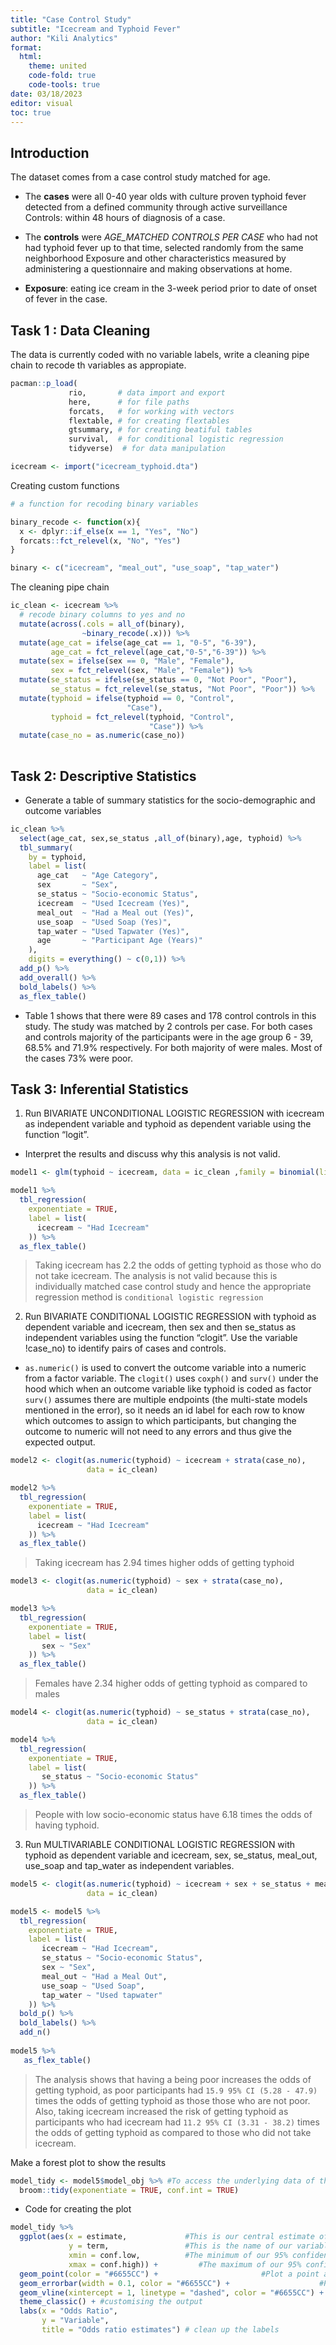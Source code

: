 ```yaml
---
title: "Case Control Study"
subtitle: "Icecream and Typhoid Fever"
author: "Kili Analytics"
format:
  html:
    theme: united
    code-fold: true
    code-tools: true
date: 03/18/2023
editor: visual
toc: true
---
```



## Introduction

The dataset comes from a case control study matched for age.

+ The __cases__ were all 0-40 year olds with culture proven typhoid fever detected from a defined community through active surveillance Controls: within 48 hours of diagnosis of a case. 

+ The __controls__ were _AGE_MATCHED CONTROLS PER CASE_ who had not had typhoid fever up to that time, selected randomly from the same neighborhood Exposure and other characteristics measured by administering a questionnaire and making observations at home.

+ __Exposure__: eating ice cream in the 3-week period prior to date of onset of fever in the case.

## Task 1 : Data Cleaning

The data is currently coded with no variable labels, write a cleaning pipe chain to recode th variables as appropiate.

```r
pacman::p_load(
             rio,       # data import and export
             here,      # for file paths
             forcats,   # for working with vectors
             flextable, # for creating flextables
             gtsummary, # for creating beatiful tables
             survival,  # for conditional logistic regression
             tidyverse)  # for data manipulation

icecream <- import("icecream_typhoid.dta")
```

Creating custom functions

```r
# a function for recoding binary variables

binary_recode <- function(x){
  x <- dplyr::if_else(x == 1, "Yes", "No")
  forcats::fct_relevel(x, "No", "Yes")
}

binary <- c("icecream", "meal_out", "use_soap", "tap_water")

```

The cleaning pipe chain
```r

ic_clean <- icecream %>%
  # recode binary columns to yes and no
  mutate(across(.cols = all_of(binary),
                ~binary_recode(.x))) %>%
  mutate(age_cat = ifelse(age_cat == 1, "0-5", "6-39"),
         age_cat = fct_relevel(age_cat,"0-5","6-39")) %>%
  mutate(sex = ifelse(sex == 0, "Male", "Female"),
         sex = fct_relevel(sex, "Male", "Female")) %>%
  mutate(se_status = ifelse(se_status == 0, "Not Poor", "Poor"),
         se_status = fct_relevel(se_status, "Not Poor", "Poor")) %>%
  mutate(typhoid = ifelse(typhoid == 0, "Control",
                          "Case"),
         typhoid = fct_relevel(typhoid, "Control",
                               "Case")) %>%
  mutate(case_no = as.numeric(case_no))
  
```

## Task 2: Descriptive Statistics

+ Generate a table of summary statistics for the socio-demographic and outcome variables

```r
ic_clean %>%
  select(age_cat, sex,se_status ,all_of(binary),age, typhoid) %>%
  tbl_summary(
    by = typhoid,
    label = list(
      age_cat   ~ "Age Category",
      sex       ~ "Sex",
      se_status ~ "Socio-economic Status",
      icecream  ~ "Used Icecream (Yes)",
      meal_out  ~ "Had a Meal out (Yes)",
      use_soap  ~ "Used Soap (Yes)",
      tap_water ~ "Used Tapwater (Yes)",
      age       ~ "Participant Age (Years)"
    ),
    digits = everything() ~ c(0,1)) %>%
  add_p() %>%
  add_overall() %>% 
  bold_labels() %>%
  as_flex_table()

```

+ Table 1 shows that there were 89 cases and 178 control controls in this study. The study was matched by 2 controls per case. For both cases and controls majority of the participants were in the age group 6 - 39, 68.5% and 71.9% respectively. For both majority of were males. Most of the cases 73% were poor. 

## Task 3: Inferential Statistics

1. Run BIVARIATE UNCONDITIONAL LOGISTIC REGRESSION with icecream as independent variable and typhoid as dependent variable using the function "logit".

+ Interpret the results and discuss why this analysis is not valid.

```r
model1 <- glm(typhoid ~ icecream, data = ic_clean ,family = binomial(link = 'logit'))

model1 %>%
  tbl_regression(
    exponentiate = TRUE,
    label = list(
      icecream ~ "Had Icecream"
    )) %>%
  as_flex_table()

```

 
> Taking icecream has 2.2 the odds of getting typhoid 
as those who do not take icecream. The analysis is not valid because this is individually matched case control study and hence the appropriate regression method is `conditional logistic regression` 

2. Run BIVARIATE CONDITIONAL LOGISTIC REGRESSION with typhoid as dependent variable and icecream, then sex and then se_status as independent variables using the function "clogit".  Use the variable !case_no) to identify pairs of cases and controls. 

+ `as.numeric()` is used to convert the outcome variable into a numeric from a factor variable. The `clogit()` uses `coxph()` and `surv()` under the hood which when an outcome variable like typhoid is coded as factor `surv()` assumes there are multiple endpoints (the multi-state models mentioned in the error), so it needs an id label for each row to know which outcomes to assign to which participants, but changing the outcome to numeric will not need to any errors and thus give the expected output.

```r
model2 <- clogit(as.numeric(typhoid) ~ icecream + strata(case_no),
                 data = ic_clean)

model2 %>%
  tbl_regression(
    exponentiate = TRUE,
    label = list(
      icecream ~ "Had Icecream"
    )) %>%
  as_flex_table()

```

> Taking icecream has 2.94 times higher odds of getting typhoid

```r
model3 <- clogit(as.numeric(typhoid) ~ sex + strata(case_no), 
                 data = ic_clean)

model3 %>%
  tbl_regression(
    exponentiate = TRUE,
    label = list(
       sex ~ "Sex"
    )) %>%
  as_flex_table()

```

> Females have 2.34 higher odds of getting typhoid as compared to males

```r
model4 <- clogit(as.numeric(typhoid) ~ se_status + strata(case_no), 
                 data = ic_clean)

model4 %>%
  tbl_regression(
    exponentiate = TRUE,
    label = list(
       se_status ~ "Socio-economic Status"
    )) %>%
  as_flex_table()

```

> People with low socio-economic status have 6.18 times the odds of having typhoid.


3. Run MULTIVARIABLE CONDITIONAL LOGISTIC REGRESSION with typhoid as dependent variable and
icecream, sex, se_status, meal_out, use_soap and tap_water as independent variables.

```r
model5 <- clogit(as.numeric(typhoid) ~ icecream + sex + se_status + meal_out + use_soap + tap_water + strata(case_no),
                 data = ic_clean)

model5 <- model5 %>%
  tbl_regression(
    exponentiate = TRUE,
    label = list(
       icecream ~ "Had Icecream",
       se_status ~ "Socio-economic Status",
       sex ~ "Sex",
       meal_out ~ "Had a Meal Out",
       use_soap ~ "Used Soap",
       tap_water ~ "Used tapwater"
    )) %>%
  bold_p() %>%
  bold_labels() %>%
  add_n()
  
model5 %>%
   as_flex_table()

```

> The analysis shows that having a being poor increases the odds of getting typhoid, as poor participants had `15.9 95% CI (5.28 - 47.9)` times the odds of getting typhoid as those those who are not poor. Also, taking icecream increased the risk of getting typhoid as participants who had icecream had `11.2 95% CI (3.31 - 38.2)` times the odds of getting typhoid as compared to those who did not take icecream.

Make a forest plot to show the results

```r
model_tidy <- model5$model_obj %>% #To access the underlying data of the gtsummary object
  broom::tidy(exponentiate = TRUE, conf.int = TRUE) 

```

+ Code for creating the plot
```r
model_tidy %>%
  ggplot(aes(x = estimate,             #This is our central estimate of the variable
             y = term,                 #This is the name of our variable
             xmin = conf.low,          #The minimum of our 95% confidence interval
             xmax = conf.high)) +         #The maximum of our 95% confidence interval
  geom_point(color = "#6655CC") +                       #Plot a point at y
  geom_errorbar(width = 0.1, color = "#6655CC") +                    #Plot our errorbars at xmin and xmax
  geom_vline(xintercept = 1, linetype = "dashed", color = "#6655CC") + # adding in a dashed line
  theme_classic() + #customising the output
  labs(x = "Odds Ratio",
       y = "Variable",
       title = "Odds ratio estimates") # clean up the labels

```